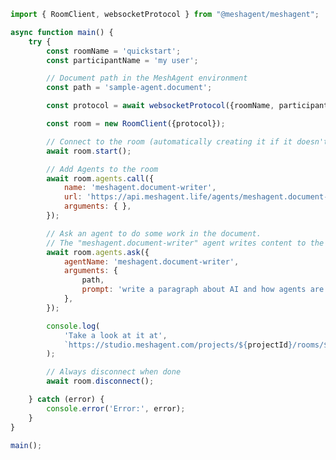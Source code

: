 ```javascript Javascript
import { RoomClient, websocketProtocol } from "@meshagent/meshagent";

async function main() {
    try {
        const roomName = 'quickstart';
        const participantName = 'my user';

        // Document path in the MeshAgent environment
        const path = 'sample-agent.document';

        const protocol = await websocketProtocol({roomName, participantName});

        const room = new RoomClient({protocol});

        // Connect to the room (automatically creating it if it doesn't exist)
        await room.start();

        // Add Agents to the room
        await room.agents.call({
            name: 'meshagent.document-writer',
            url: 'https://api.meshagent.life/agents/meshagent.document-writer',
            arguments: { },
        });

        // Ask an agent to do some work in the document.
        // The "meshagent.document-writer" agent writes content to the document.
        await room.agents.ask({
            agentName: 'meshagent.document-writer',
            arguments: {
                path,
                prompt: 'write a paragraph about AI and how agents are shaping the future',
            },
        });

        console.log(
            'Take a look at it at',
            `https://studio.meshagent.com/projects/${projectId}/rooms/${roomName}?p=${path}`
        );

        // Always disconnect when done
        await room.disconnect();

    } catch (error) {
        console.error('Error:', error);
    }
}

main();


```

